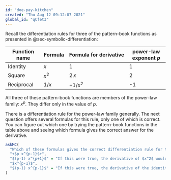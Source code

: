 ```yaml
---
id: "doe-pay-kitchen"
created: "Thu Aug 12 09:12:07 2021"
global_id: "qCfet3"
---
```



Recall the differentiation rules for three of the pattern-book functions as presented in @sec-symbolic-differentiation: 

Function name | Formula | Formula for derivative| power-law exponent $p$
--------------|---------|-----------------------|---------------
Identity      | $x$     | $1$         | 1
Square        | $x^2$   | $2\, x$     | 2
Reciprocal    | $1/x$   | $-1/x^2$    | -1

All three of these pattern-book functions are members of the power-law family: $x^p$. They differ only in the value of $p$.

There is a differentiation rule for the power-law family generally. The next question offers several formulas for this rule, only one of which is correct. You can figure out which one by trying the pattern-book functions in the table above and seeing which formula gives the correct answer for the derivative.

```r
askMC(
  "Which of these formulas gives the correct differentiation rule for the power-law family $x^p$?",
  "+$p x^{p-1}$+",
  "$(p-1) x^{p+1}$" = "If this were true, the derivative of $x^2$ would be $x^3$.",
  "$x^{p-1}$",
  "$(p-1) x^{p-1}$" = "If this were true, the derivative of the identity function ($p=1$) would be 0." 
)
```





